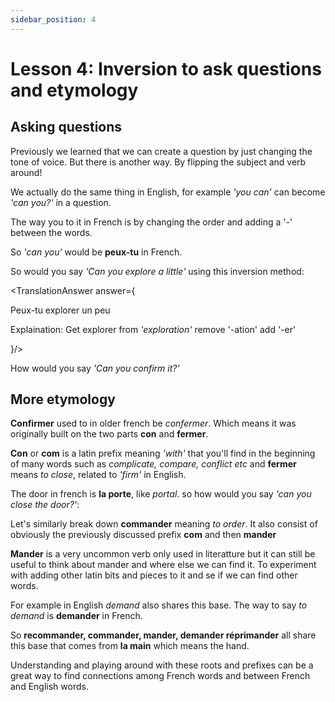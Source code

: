 ```yaml
---
sidebar_position: 4
---
```


# Lesson 4: Inversion to ask questions and etymology

## Asking questions

Previously we learned that we can create a question by just changing the tone of voice. But there is another way. By flipping the subject and verb around!

We actually do the same thing in English, for example *'you can'* can become *'can you?'* in a question.

The way you to it in French is by changing the order and adding a '-' between the words.

So *'can you'* would be **peux-tu** in French.

So would you say *'Can you explore a little'* using this inversion method:

<TranslationAnswer answer={<span>
  <p>Peux-tu explorer un peu</p>
  <p>Explaination: Get explorer from <em>'exploration'</em> remove '-ation' add '-er'</p>
</span>}/>

How would you say *'Can you confirm it?'*

<TranslationAnswer answer="Veux-tu le confirmer"/>


## More etymology

**Confirmer** used to in older french be *confermer*. Which means it was originally built on the two parts **con** and **fermer**.

**Con** or **com** is a latin prefix meaning *'with'* that you'll find in the beginning of many words such as *complicate, compare, conflict etc* and **fermer** means *to close*, related to *'firm'* in English.


The door in french is **la porte**, like *portal*. so how would you say *'can you close the door?'*:

<TranslationAnswer answer="Peux-tu fermer la porte?"/>

Let's similarly break down **commander** meaning *to order*. It also consist of obviously the previously discussed prefix **com** and then **mander**

**Mander** is a very uncommon verb only used in literatture but it can still be useful to think about mander and where else we can find it. To experiment with adding other latin bits and pieces to it and se if we can find other words.

For example in English *demand* also shares this base. The way to say *to demand* is **demander** in French.

So **recommander, commander, mander, demander réprimander** all share this base that comes from **la main** which means the hand.

Understanding and playing around with these roots and prefixes can be a great way to find connections among French words and between French and English words.

